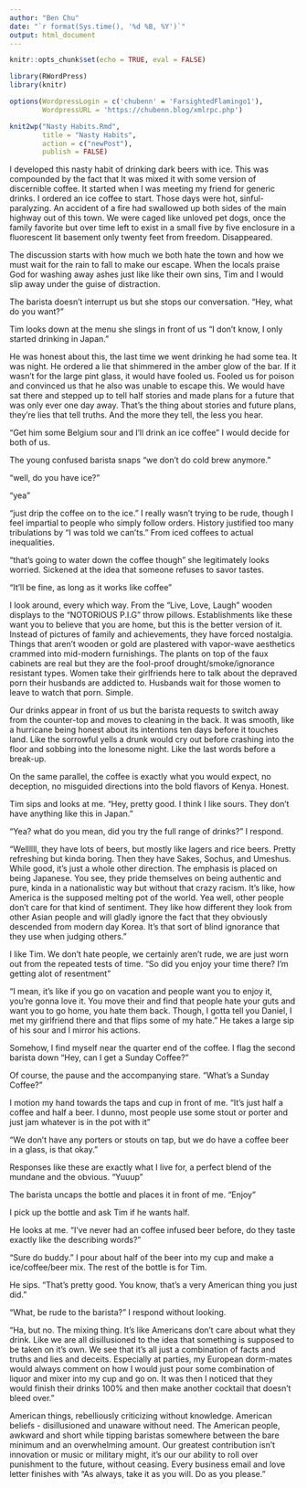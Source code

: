 ```yaml
---
author: "Ben Chu"
date: "`r format(Sys.time(), '%d %B, %Y')`"
output: html_document
---
```


```r
knitr::opts_chunk$set(echo = TRUE, eval = FALSE)

library(RWordPress)
library(knitr)

options(WordpressLogin = c('chubenn' = 'FarsightedFlamingo1'),
        WordpressURL = 'https://chubenn.blog/xmlrpc.php')

knit2wp("Nasty Habits.Rmd", 
        title = "Nasty Habits", 
        action = c("newPost"), 
        publish = FALSE)
```

I developed this nasty habit of drinking dark beers with ice. This was compounded by the fact that It was mixed it with some version of discernible coffee. It started  when I was meeting my friend for generic drinks. I ordered an ice coffee to start. Those days were hot, sinful- paralyzing. An accident of a fire had swallowed up both sides of the main highway out of this town. We were caged like unloved pet dogs, once the family favorite but over time left to exist in a small five by five enclosure in a fluorescent lit basement only twenty feet from freedom. Disappeared.

The discussion starts with how much we both hate the town and how we must wait for the rain to fall to make our escape. When the locals praise God for washing away ashes just like like their own sins,  Tim and I would slip away under the guise of distraction.

The barista doesn't interrupt us but she stops our conversation. "Hey, what do you want?"

Tim looks down at the menu she slings in front of us "I don't know, I only started drinking in Japan."

He was honest about this, the last time we went drinking he had some tea. It was night. He ordered a lie that shimmered in the amber glow of the bar. If it wasn't for the large pint glass, it would have fooled us. Fooled us for poison and convinced us that he also was unable to escape this. We would have sat there and stepped up to tell half stories and made plans for a future that was only ever one day away. That's the thing about stories and future plans, they're lies that tell truths. And the more they tell, the less you hear.

"Get him some Belgium sour and I'll drink an ice coffee" I would decide for both of us.

The young confused barista snaps "we don't do cold brew anymore."

"well, do you have ice?"

"yea"

"just drip the coffee on to the ice." I really wasn't trying to be rude, though I feel impartial to people who simply follow orders. History justified too many tribulations by "I was told we can'ts." From iced coffees to actual inequalities.

"that's going to water down the coffee though" she legitimately looks worried. Sickened at the idea that someone refuses to savor tastes.

"It'll be fine, as long as it works like coffee"

I look around, every which way. From the "Live, Love, Laugh" wooden displays to the "NOTORIOUS P.I.G" throw pillows. Establishments like these want you to believe that you are home, but this is the better version of it. Instead of pictures of family and achievements, they have forced nostalgia. Things that aren't wooden or gold are plastered with vapor-wave aesthetics crammed into mid-modern furnishings. The plants on top of the faux cabinets are real but they are the fool-proof drought/smoke/ignorance resistant types. Women take their girlfriends here to talk about the depraved porn their husbands are addicted to. Husbands wait for those women to leave to watch that porn. Simple.

Our drinks appear in front of us but the barista requests to switch away from the counter-top and moves to cleaning in the back. It was smooth, like a hurricane being honest about its intentions ten days before it touches land. Like the sorrowful yells a drunk would cry out before crashing into the floor and sobbing into the lonesome night. Like the last words before a break-up.

On the same parallel, the coffee is exactly what you would expect, no deception, no misguided directions into the bold flavors of Kenya. Honest.

Tim sips and looks at me. "Hey, pretty good. I think I like sours. They don't have anything like this in Japan."

"Yea? what do you mean, did you try the full range of drinks?" I respond.

"Wellllll, they have lots of beers, but mostly like lagers and rice beers. Pretty refreshing but kinda boring. Then they have Sakes, Sochus, and Umeshus. While good, it's just a whole other direction. The emphasis is placed on being Japanese. You see, they pride themselves on being authentic and pure, kinda in a nationalistic way but without that crazy racism. It's like, how America is the supposed melting pot of the world. Yea well, other people don't care for that kind of sentiment. They like how different they look from other Asian people and will gladly ignore the fact that they obviously descended from modern day Korea. It's that sort of blind ignorance that they use when judging others."

I like Tim. We don't hate people, we certainly aren't rude, we are just worn out from the repeated tests of time. "So did you enjoy your time there? I'm getting alot of resentment"

"I mean, it's like if you go on vacation and people want you to enjoy it, you're gonna love it. You move their and find that people hate your guts and want you to go home, you hate them back. Though, I gotta tell you Daniel, I met my girlfriend there and that flips some of my hate." He takes a large sip of his sour and I mirror his actions.

Somehow, I find myself near the quarter end of the coffee. I flag the second barista down "Hey, can I get a Sunday Coffee?"

Of course, the pause and the accompanying stare. "What's a Sunday Coffee?"

I motion my hand towards the taps and cup in front of me. "It's just half a coffee and half a beer. I dunno, most people use some stout or porter and just jam whatever is in the pot with it"

"We don't have any porters or stouts on tap, but we do have a coffee beer in a glass, is that okay."

Responses like these are exactly what I live for, a perfect blend of the mundane and the obvious. "Yuuup"

The barista uncaps the bottle and places it in front of me. "Enjoy"

I pick up the bottle and ask Tim if he wants half.

He looks at me. "I've never had an coffee infused beer before, do they taste exactly like the describing words?"

"Sure do buddy." I pour about half of the beer into my cup and make a ice/coffee/beer mix. The rest of the bottle is for Tim.

He sips. "That's pretty good. You know, that's a very American thing you just did."

"What, be rude to the barista?" I respond without looking.

"Ha, but no. The mixing thing. It's like Americans don't care about what they drink. Like we are all disillusioned to the idea that something is supposed to be taken on it's own. We see that it's all just a combination of facts and truths and lies and deceits. Especially at parties, my European dorm-mates would always comment on how I would just pour some combination of liquor and mixer into my cup and go on. It was then I noticed that they would finish their drinks 100% and then make another cocktail that doesn't bleed over."

American things, rebelliously criticizing without knowledge. American beliefs - disillusioned and unaware without need. The American people, awkward and short while tipping baristas somewhere between the bare minimum and an overwhelming amount. Our greatest contribution isn't innovation or music or military might, it's our our ability to roll over punishment to the future, without ceasing. Every business email and love letter finishes with "As always, take it as you will. Do as you please. "